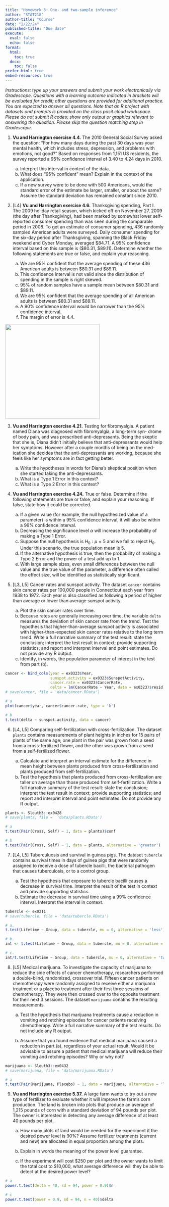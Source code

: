 ```yaml
---
title: "Homework 3: One- and two-sample inference"
author: "STAT218"
author-title: "Course"
date: "2/22/24"
published-title: "Due date"
execute: 
  eval: false
  echo: false
format: 
  html:
    toc: true
  docx:
    toc: false
prefer-html: true
embed-resources: true
---
```


*Instructions: type up your answers and submit your work electronically via Gradescope. Questions with a learning outcome indicated in brackets will be evaluated for credit; other questions are provided for additional practice. You are expected to answer all questions. Note that an R project with datasets and prompts is provided on the class posit.cloud workspace. Please do not submit R codes; show only output or graphics relevant to answering the question. Please skip the question matching step in Gradescope.*

1.  **Vu and Harrington exercise 4.4.** The 2010 General Social Survey asked the question: “For how many days during the past 30 days was your mental health, which includes stress, depression, and problems with emotions, not good?" Based on responses from 1,151 US residents, the survey reported a 95% confidence interval of 3.40 to 4.24 days in 2010.

    a.  Interpret this interval in context of the data.
    b.  What does “95% confident" mean? Explain in the context of the application.
    c.  If a new survey were to be done with 500 Americans, would the standard error of the estimate be larger, smaller, or about the same? Assume the standard deviation has remained constant since 2010.

2.  \[L4\] **Vu and Harrington exercise 4.6.** Thanksgiving spending, Part I. The 2009 holiday retail season, which kicked off on November 27, 2009 (the day after Thanksgiving), had been marked by somewhat lower self-reported consumer spending than was seen during the comparable period in 2008. To get an estimate of consumer spending, 436 randomly sampled American adults were surveyed. Daily consumer spending for the six-day period after Thanksgiving, spanning the Black Friday weekend and Cyber Monday, averaged \$84.71. A 95% confidence interval based on this sample is (\$80.31, \$89.11). Determine whether the following statements are true or false, and explain your reasoning.

    a.  We are 95% confident that the average spending of these 436 American adults is between \$80.31 and \$89.11.
    b.  This confidence interval is not valid since the distribution of spending in the sample is right skewed.
    c.  95% of random samples have a sample mean between \$80.31 and \$89.11.
    d.  We are 95% confident that the average spending of all American adults is between \$80.31 and \$89.11.
    e.  A 90% confidence interval would be narrower than the 95% confidence interval.
    f.  The margin of error is 4.4.

![](vh4-6.png){width="300"}

3.  **Vu and Harrington exercise 4.21.** Testing for fibromyalgia. A patient named Diana was diagnosed with fibromyalgia, a long-term syn- drome of body pain, and was prescribed anti-depressants. Being the skeptic that she is, Diana didn’t initially believe that anti-depressants would help her symptoms. However after a couple months of being on the med- ication she decides that the anti-depressants are working, because she feels like her symptoms are in fact getting better.

    a.  Write the hypotheses in words for Diana’s skeptical position when she started taking the anti-depressants.
    b.  What is a Type 1 Error in this context?
    c.  What is a Type 2 Error in this context?

4.  **Vu and Harrington exercise 4.24.** True or false. Determine if the following statements are true or false, and explain your reasoning. If false, state how it could be corrected.

    a.  If a given value (for example, the null hypothesized value of a parameter) is within a 95% confidence interval, it will also be within a 99% confidence interval.
    b.  Decreasing the significance level $\alpha$ will increase the probability of making a Type 1 Error.
    c.  Suppose the null hypothesis is $H_0: \mu = 5$ and we fail to reject $H_0$. Under this scenario, the true population mean is 5.
    d.  If the alternative hypothesis is true, then the probability of making a Type 2 Error and the power of a test add up to 1.
    e.  With large sample sizes, even small differences between the null value and the true value of the parameter, a difference often called the effect size, will be identified as statistically significant.

5.  \[L3, L5\] Cancer rates and sunspot activity. The dataset `cancer` contains skin cancer rates per 100,000 people in Connecticut each year from 1938 to 1972. Each year is also classified as following a period of higher than average or lower than average sunspot activity.

    a.  Plot the skin cancer rates over time.
    b.  Because rates are generally increasing over time, the variable `delta` measures the deviation of skin cancer rate from the trend. Test the hypothesis that higher-than-average sunspot activity is associated with higher-than-expected skin cancer rates relative to the long term trend. Write a full narrative summary of the test result: state the conclusion; interpret the test result in context; provide supporting statistics; and report and interpret interval and point estimates. Do not provide any R output.
    c.  Identify, in words, the population parameter of interest in the test from part (b).

```r
cancer <- bind_cols(year = ex0323$Year,
                    sunspot.activity = ex0323$SunspotActivity,
                    cancer.rate = ex0323$CancerRate,
                    delta = lm(CancerRate ~ Year, data = ex0323)$resid)
# save(cancer, file = 'data/cancer.RData')

# a
plot(cancer$year, cancer$cancer.rate, type = 'b')

# b
t.test(delta ~ sunspot.activity, data = cancer)
```

6.  \[L4, L5\] Comparing self-fertilization with cross-fertilization. The dataset `plants` contains measurements of plant heights in inches for 15 pairs of plants of the same age; one plant in the pair was grown from a seed from a cross-fertilized flower, and the other was grown from a seed from a self-fertilized flower.

    a.  Calculate and interpret an interval estimate for the difference in mean height between plants produced from cross-fertilization and plants produced from self-fertilization.
    b.  Test the hypothesis that plants produced from cross-fertilization are taller on average than those produced from self-fertilization. Write a full narrative summary of the test result: state the conclusion; interpret the test result in context; provide supporting statistics; and report and interpret interval and point estimates. Do not provide any R output.

```r
plants <- Sleuth3::ex0428
# save(plants, file =  'data/plants.RData')

# a
t.test(Pair(Cross, Self) ~ 1, data = plants)$conf

# b
t.test(Pair(Cross, Self) ~ 1, data = plants, alternative = 'greater')
```

7.  \[L4, L5\] Tuberculuosis and survival in guinea pigs. The dataset `tubercle` contains survival times in days of guinea pigs that were randomly assigned to receive a dose of tubercle bacilli, the bacterial pathogen that causes tuberculosis, or to a control group.

    a.  Test the hypothesis that exposure to tubercle bacilli causes a decrease in survival time. Interpret the result of the test in context and provide supporting statistics.
    b.  Estimate the decrease in survival time using a 99% confidence interval. Interpret the interval in context.

```r
tubercle <- ex0211
# save(tubercle, file = 'data/tubercle.RData')

# a. 
t.test(Lifetime ~ Group, data = tubercle, mu = 0, alternative = 'less')

# b.
int <- t.test(Lifetime ~ Group, data = tubercle, mu = 0, alternative = 'two.sided', conf.level = 0.99)$conf

# c.
int/t.test(Lifetime ~ Group, data = tubercle, mu = 0, alternative = 'two.sided')$estimate[2]

```

8.  \[L5\] Medical marijuana. To investigate the capacity of marijuana to reduce the side effects of cancer chemotherapy, researchers performed a double-blind, randomized, crossover trial. Fifteen cancer patients on chemotherapy were randomly assigned to receive either a marijuana treatment or a placebo treatment after their first three sessions of chemotherapy. They were then crossed over to the opposite treatment for their next 3 sessions. The dataset `marijuana` conatins the resulting measurements.

    a.  Test the hypothesis that marijuana treatments cause a reduction in vomiting and retching episodes for cancer patients receiving chemotherapy. Write a full narrative summary of the test results. Do not include any R output.

    b.  Assume that you found evidence that medical marijuana caused a reduction in part (a), regardless of your actual result. Would it be advisable to assure a patient that medical marijuana will reduce their vomiting and retching episodes? Why or why not?

```r
marijuana <- Sleuth3::ex0432
# save(marijuana, file = 'data/marijuana.RData')

# a
t.test(Pair(Marijuana, Placebo) ~ 1, data = marijuana, alternative = 'less')
```

9.  **Vu and Harrington exercise 5.37.** A large farm wants to try out a new type of fertilizer to evaluate whether it will improve the farm’s corn production. The land is broken into plots that produce an average of 1,215 pounds of corn with a standard deviation of 94 pounds per plot. The owner is interested in detecting any average difference of at least 40 pounds per plot.

    a.  How many plots of land would be needed for the experiment if the desired power level is 90%? Assume fertilizer treatments (current and new) are allocated in equal proportion among the plots.

    b.  Explain in words the meaning of the power level guarantee.

    c.  If the experiment will cost \$250 per plot and the owner wants to limit the total cost to \$10,000, what average difference will they be able to detect at the desired power level?

```r
# a
power.t.test(delta = 40, sd = 94, power = 0.9)$n

# c
power.t.test(power = 0.9, sd = 94, n = 40)$delta
```
